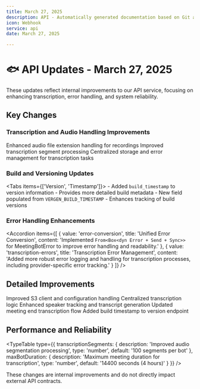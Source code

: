 ```yaml
---
title: March 27, 2025
description: API - Automatically generated documentation based on Git activity.
icon: Webhook
service: api
date: March 27, 2025

---
```


# 🐟 API Updates - March 27, 2025

<Callout type="info">
  These updates reflect internal improvements to our API service, focusing on enhancing transcription, error handling, and system reliability.
</Callout>

## Key Changes

### Transcription and Audio Handling Improvements

<Steps>
  <Step>Enhanced audio file extension handling for recordings</Step>
  <Step>Improved transcription segment processing</Step>
  <Step>Centralized storage and error management for transcription tasks</Step>
</Steps>

### Build and Versioning Updates

<Tabs items={['Version', 'Timestamp']}>
  <Tab value="Version">
    - Added `build_timestamp` to version information
    - Provides more detailed build metadata
  </Tab>
  <Tab value="Timestamp">
    - New field populated from `VERGEN_BUILD_TIMESTAMP`
    - Enhances tracking of build versions
  </Tab>
</Tabs>

### Error Handling Enhancements

<Accordion items={[
  {
    value: 'error-conversion',
    title: 'Unified Error Conversion',
    content: 'Implemented `From<Box<dyn Error + Send + Sync>>` for MeetingBotError to improve error handling and readability.'
  },
  {
    value: 'transcription-errors',
    title: 'Transcription Error Management',
    content: 'Added more robust error logging and handling for transcription processes, including provider-specific error tracking.'
  }
]} />

## Detailed Improvements

<Files>
  <Folder name="api_server" defaultOpen>
    <Folder name="baas_engine">
      <File name="transcriber/storage.rs">Improved S3 client and configuration handling</File>
      <File name="transcriber/transcribe.rs">Centralized transcription logic</File>
      <File name="bots/data/get.rs">Enhanced speaker tracking and transcript generation</File>
    </Folder>
    <Folder name="baas_handler">
      <File name="bots/internal.rs">Updated meeting end transcription flow</File>
      <File name="routers.rs">Added build timestamp to version endpoint</File>
    </Folder>
  </Folder>
</Files>

## Performance and Reliability

<TypeTable 
  type={{
    transcriptionSegments: {
      description: 'Improved audio segmentation processing',
      type: 'number',
      default: '100 segments per bot'
    },
    maxBotDuration: {
      description: 'Maximum meeting duration for transcription',
      type: 'number',
      default: '14400 seconds (4 hours)'
    }
  }}
/>

<Callout type="warn">
  These changes are internal improvements and do not directly impact external API contracts.
</Callout>